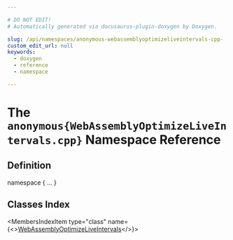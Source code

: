 ```yaml
---

# DO NOT EDIT!
# Automatically generated via docusaurus-plugin-doxygen by Doxygen.

slug: /api/namespaces/anonymous-webassemblyoptimizeliveintervals-cpp-
custom_edit_url: null
keywords:
  - doxygen
  - reference
  - namespace

---
```





# The `anonymous{WebAssemblyOptimizeLiveIntervals.cpp}` Namespace Reference

<DoxygenPage pluginConfig={pluginConfig}>



## Definition

<CodeBlock>namespace &#123; ... &#125;</CodeBlock>

## Classes Index

<MembersIndex>

<MembersIndexItem
  type="class"
  name={<><a href="/docs/api/classes/anonymous-namespace-webassemblyoptimizeliveintervals-cpp-/webassemblyoptimizeliveintervals">WebAssemblyOptimizeLiveIntervals</a></>}>
</MembersIndexItem>

</MembersIndex>


</DoxygenPage>
